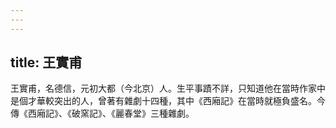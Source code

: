 ```yaml
---
---
---
```

title: 王實甫
---



王實甫，名德信，元初大都（今北京）人。生平事蹟不詳，只知道他在當時作家中是個才華較突出的人，曾著有雜劇十四種，其中《西廂記》在當時就極負盛名。今傳《西廂記》、《破窯記》、《麗春堂》三種雜劇。